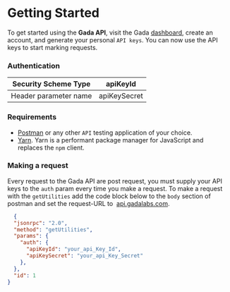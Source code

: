 
# Getting Started
To get started using the **Gada API**, visit the Gada [dashboard](https://dashboard.gadalabs.com), create an account, and generate your personal `API keys`. You can now use the API keys to start marking requests.

### Authentication

| Security Scheme Type            | apiKeyId     |
|---------------------------------|--------------|
| Header parameter name           | apiKeySecret |

### Requirements
- [Postman](https://www.postman.com/) or any other `API` testing application of your choice.
- [Yarn](https://yarnpkg.com/). Yarn is a performant package manager for JavaScript and replaces the `npm` client.

### Making a request

Every request to the Gada API are post request, you must supply your API keys to the `auth` param every time you make a request. To make a request with the `getUtilities` add the code block below to the `body` section of postman and set the request-URL to  [api.gadalabs.com](https://api.gadalabs.com).

```json
  {
  "jsonrpc": "2.0",
  "method": "getUtilities",
  "params": {
    "auth": {
      "apiKeyId": "your_api_Key_Id",
      "apiKeySecret": "your_api_Key_Secret"
    },
  },
  "id": 1
}
```
